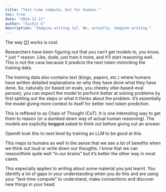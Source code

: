 ```yaml
---
title: "Test-time compute, but for humans."
toc: true
date: "2024-11-11"
author: "Suchit G"
description: "Imagine writing lol. No, actually, imagine writing."
---
```


The way [O1](https://openai.com/index/learning-to-reason-with-llms/) works is cool.

Researchers have been figuring out that you can't get models to, you know, * just * reason. Like, dude, just train it more, and it'll start reasoning well.
This is not the case because it predicts the next token mimicking the training data.

The training data also contains text (blogs, papers, etc.) where humans have written detailed explanations on why they have done what they have done.
So, naturally (or based on evals, you cheeky vibe-based-eval person), you can expect the model to perform better at solving problems by first spitting out the steps or what it thinks about the problem.
It's essentially the model giving more context to itself for better next token prediction.

This is reffered to as Chain of Thought (CoT). It is one interesting way to get them to reason (or a dumbed down way of actual human reasoning). The models are explicitly ~~begged~~ asked to think out before giving out an answer.

OpenAI took this to next level by training an LLM to be good at this.

This maps to humans as well in the sense that we see a lot of benefits when we think out loud or write down our thoughts.
I know that we can reason/think quite well "in our brains" but it's better the other way in most cases.

This especially applies to writing about some material you just learnt.
You identify a lot of gaps in your understanding when you do this and are using your "test-time compute" to understand, make connections and discover new things in your head.

